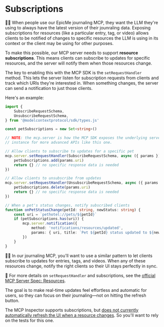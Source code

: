 # Subscriptions

👨‍💼 When people use our EpicMe journaling MCP, they want the LLM they're using to always have the latest version of their jounraling data. Exposing subscriptions for resources (like a particular entry, tag, or video) allows clients to be notified of changes to specific resources the LLM is using in its context or the client may be using for other purposes.

To make this possible, our MCP server needs to support **resource subscriptions**. This means clients can subscribe to updates for specific resources, and the server will notify them when those resources change.

The key to enabling this with the MCP SDK is the `setRequestHandler` method. This lets the server listen for subscription requests from clients and track which URIs they're interested in. When something changes, the server can send a notification to just those clients.

Here's an example:

```ts
import {
	SubscribeRequestSchema,
	UnsubscribeRequestSchema,
} from '@modelcontextprotocol/sdk/types.js'

const petSubscriptions = new Set<string>()

// NOTE: the mcp.server is how the MCP SDK exposes the underlying server
// instance for more advanced APIs like this one.

// Allow clients to subscribe to updates for a specific pet
mcp.server.setRequestHandler(SubscribeRequestSchema, async ({ params }) => {
	petSubscriptions.add(params.uri)
	return {} // no specific response data is needed
})

// Allow clients to unsubscribe from updates
mcp.server.setRequestHandler(UnsubscribeRequestSchema, async ({ params }) => {
	petSubscriptions.delete(params.uri)
	return {} // no specific response data is needed
})

// When a pet's status changes, notify subscribed clients
function onPetStatusChange(petId: string, newStatus: string) {
	const uri = `pethotel://pets/${petId}`
	if (petSubscriptions.has(uri)) {
		mcp.server.notification({
			method: 'notifications/resources/updated',
			params: { uri, title: `Pet ${petId} status updated to ${newStatus}` },
		})
	}
}
```

👨‍💼 In our journaling MCP, you'll want to use a similar pattern to let clients subscribe to updates for entries, tags, and videos. When any of these resources change, notify the right clients so their UI stays perfectly in sync.

📜 For more details on `setRequestHandler` and subscriptions, see the [official MCP Server Spec: Resources](https://modelcontextprotocol.io/specification/2025-06-18/server/resources).

The goal is to make real-time updates feel effortless and automatic for users, so they can focus on their journaling—not on hitting the refresh button.

The MCP Inspector supports subscriptions, but [does not currently automatically refresh the UI when a resource changes](https://github.com/modelcontextprotocol/inspector/issues/596). So you'll want to rely on the tests for this one.
